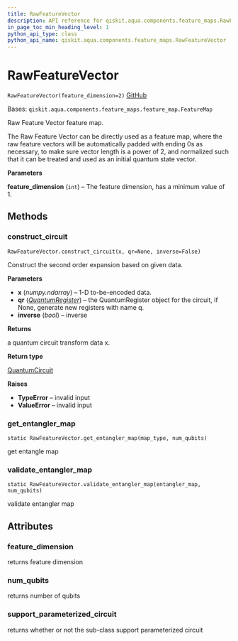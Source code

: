 ```yaml
---
title: RawFeatureVector
description: API reference for qiskit.aqua.components.feature_maps.RawFeatureVector
in_page_toc_min_heading_level: 1
python_api_type: class
python_api_name: qiskit.aqua.components.feature_maps.RawFeatureVector
---
```


# RawFeatureVector

<span id="qiskit.aqua.components.feature_maps.RawFeatureVector" />

`RawFeatureVector(feature_dimension=2)` [GitHub](https://github.com/qiskit-community/qiskit-aqua/tree/stable/0.9/qiskit/aqua/components/feature_maps/raw_feature_vector.py "view source code")

Bases: `qiskit.aqua.components.feature_maps.feature_map.FeatureMap`

Raw Feature Vector feature map.

The Raw Feature Vector can be directly used as a feature map, where the raw feature vectors will be automatically padded with ending 0s as necessary, to make sure vector length is a power of 2, and normalized such that it can be treated and used as an initial quantum state vector.

**Parameters**

**feature\_dimension** (`int`) – The feature dimension, has a minimum value of 1.

## Methods

### construct\_circuit

<span id="qiskit.aqua.components.feature_maps.RawFeatureVector.construct_circuit" />

`RawFeatureVector.construct_circuit(x, qr=None, inverse=False)`

Construct the second order expansion based on given data.

**Parameters**

*   **x** (*numpy.ndarray*) – 1-D to-be-encoded data.
*   **qr** ([*QuantumRegister*](qiskit.circuit.QuantumRegister "qiskit.circuit.QuantumRegister")) – the QuantumRegister object for the circuit, if None, generate new registers with name q.
*   **inverse** (*bool*) – inverse

**Returns**

a quantum circuit transform data x.

**Return type**

[QuantumCircuit](qiskit.circuit.QuantumCircuit "qiskit.circuit.QuantumCircuit")

**Raises**

*   **TypeError** – invalid input
*   **ValueError** – invalid input

### get\_entangler\_map

<span id="qiskit.aqua.components.feature_maps.RawFeatureVector.get_entangler_map" />

`static RawFeatureVector.get_entangler_map(map_type, num_qubits)`

get entangle map

### validate\_entangler\_map

<span id="qiskit.aqua.components.feature_maps.RawFeatureVector.validate_entangler_map" />

`static RawFeatureVector.validate_entangler_map(entangler_map, num_qubits)`

validate entangler map

## Attributes

<span id="qiskit.aqua.components.feature_maps.RawFeatureVector.feature_dimension" />

### feature\_dimension

returns feature dimension

<span id="qiskit.aqua.components.feature_maps.RawFeatureVector.num_qubits" />

### num\_qubits

returns number of qubits

<span id="qiskit.aqua.components.feature_maps.RawFeatureVector.support_parameterized_circuit" />

### support\_parameterized\_circuit

returns whether or not the sub-class support parameterized circuit

